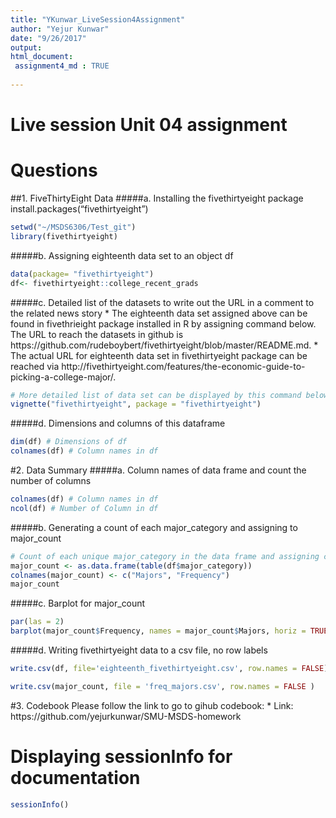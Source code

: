 ```yaml
---
title: "YKunwar_LiveSession4Assignment"
author: "Yejur Kunwar"
date: "9/26/2017"
output: 
html_document: 
 assignment4_md : TRUE
 
---
```

# Live session Unit 04 assignment

# Questions

##1. FiveThirtyEight Data
#####a. Installing the fivethirtyeight package
install.packages("fivethirtyeight")
```r
setwd("~/MSDS6306/Test_git")
library(fivethirtyeight)
```
#####b. Assigning eighteenth data set to an object df
```r
data(package= "fivethirtyeight")
df<- fivethirtyeight::college_recent_grads
```
#####c. Detailed list of the datasets to write out the URL in a comment to the related news story
* The eighteenth data set assigned above can be found in fivethrieight package installed in R by assigning command below. The URL to reach the datasets in github is https://github.com/rudeboybert/fivethirtyeight/blob/master/README.md. 
* The actual URL for eighteenth data set in fivethirtyeight package can be reached via http://fivethirtyeight.com/features/the-economic-guide-to-picking-a-college-major/.
```r
# More detailed list of data set can be displayed by this command below.
vignette("fivethirtyeight", package = "fivethirtyeight")
```
#####d. Dimensions and columns of this dataframe
```r
dim(df) # Dimensions of df
colnames(df) # Column names in df
```
#2. Data Summary
#####a. Column names of data frame and count the number of columns
```r
colnames(df) # Column names in df
ncol(df) # Number of Column in df
```
#####b. Generating a count of each major_category and assigning to major_count
```r
# Count of each unique major_category in the data frame and assigning column names in an object major_count
major_count <- as.data.frame(table(df$major_category)) 
colnames(major_count) <- c("Majors", "Frequency")
major_count
```
#####c. Barplot for major_count
```r
par(las = 2)
barplot(major_count$Frequency, names = major_count$Majors, horiz = TRUE, main = "Frequency of College Majors", xlab = "Frequency", ylab = "", col = "blue")

```  

#####d. Writing fivethirtyeight data to a csv file, no row labels
```r
write.csv(df, file='eighteenth_fivethirtyeight.csv', row.names = FALSE)

write.csv(major_count, file = 'freq_majors.csv', row.names = FALSE )
```
#3. Codebook
Please follow the link to go to gihub codebook:
* Link: https://github.com/yejurkunwar/SMU-MSDS-homework


# Displaying sessionInfo for documentation
```r
sessionInfo()
```
